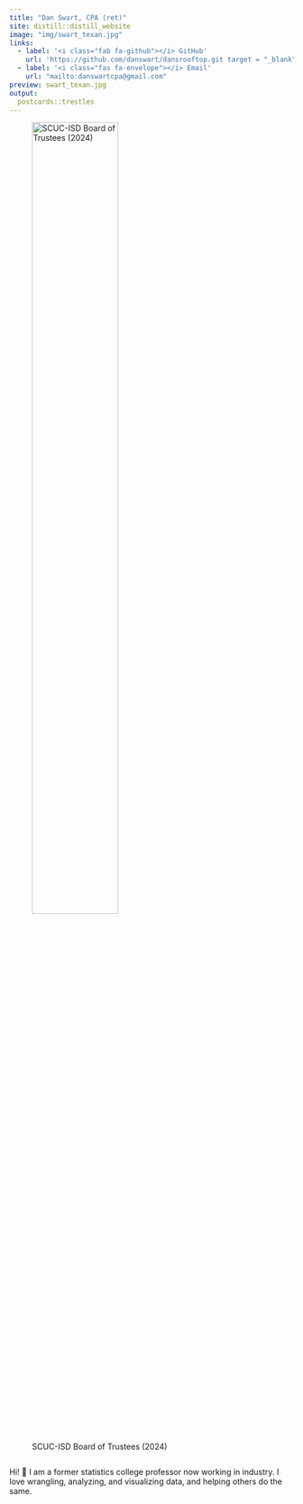 ```yaml
---
title: "Dan Swart, CPA (ret)"
site: distill::distill_website
image: "img/swart_texan.jpg"
links:
  - label: '<i class="fab fa-github"></i> GitHub'
    url: 'https://github.com/danswart/dansrooftop.git target = "_blank"'
  - label: '<i class="fas fa-envelope"></i> Email'
    url: "mailto:danswartcpa@gmail.com"
preview: swart_texan.jpg
output:
  postcards::trestles
---
```



![SCUC-ISD Board of Trustees (2024)](img/scuc_graduations.jpg){width=60%}


```r

```
 
Hi! <span class="wave">👋</span> I am a former statistics college professor now working in industry. I love wrangling, analyzing, and visualizing data, and helping others do the same. 
